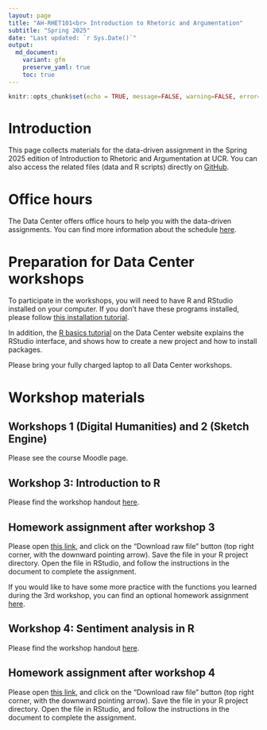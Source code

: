 ```yaml
---
layout: page
title: "AH-RHET101<br> Introduction to Rhetoric and Argumentation"
subtitle: "Spring 2025"
date: "Last updated: `r Sys.Date()`"
output:
  md_document:
    variant: gfm
    preserve_yaml: true
    toc: true
---
```


```r
knitr::opts_chunk$set(echo = TRUE, message=FALSE, warning=FALSE, error=FALSE)
```

# Introduction

This page collects materials for the data-driven assignment in the Spring 2025 edition of Introduction to Rhetoric and Argumentation at UCR.
You can also access the related files (data and R scripts) directly on [GitHub](https://github.com/ucrdatacenter/projects/tree/main/AH-RHET101/2025h1).

# Office hours

The Data Center offers office hours to help you with the data-driven assignments.
You can find more information about the schedule [here](../../contact).

# Preparation for Data Center workshops

To participate in the workshops, you will need to have R and RStudio installed on your computer. 
If you don’t have these programs installed, please follow [this installation tutorial](../../tutorials/r_install).

In addition, the [R basics tutorial](../../../tutorials/r_basics) on the  Data Center website explains the RStudio interface, and shows how to create a new project and how to install packages.

Please bring your fully charged laptop to all Data Center workshops.

# Workshop materials

## Workshops 1 (Digital Humanities) and 2 (Sketch Engine)

Please see the course Moodle page.

## Workshop 3: Introduction to R

Please find the workshop handout [here](workshop3).

## Homework assignment after workshop 3

Please open [this link](https://github.com/ucrdatacenter/projects/blob/main/AH-RHET101/2025h1/workshop3_homework.Rmd), and click on the "Download raw file" button (top right corner, with the downward pointing arrow).
Save the file in your R project directory.
Open the file in RStudio, and follow the instructions in the document to complete the assignment.

If you would like to have some more practice with the functions you learned during the 3rd workshop, you can find an optional homework assignment [here](https://github.com/ucrdatacenter/projects/blob/main/AH-RHET101/2025h1/workshop3_homework_optional.Rmd).

## Workshop 4: Sentiment analysis in R

Please find the workshop handout [here](workshop4).

## Homework assignment after workshop 4

Please open [this link](https://github.com/ucrdatacenter/projects/blob/main/AH-RHET101/2025h1/workshop4_homework.Rmd), and click on the "Download raw file" button (top right corner, with the downward pointing arrow).
Save the file in your R project directory.
Open the file in RStudio, and follow the instructions in the document to complete the assignment.